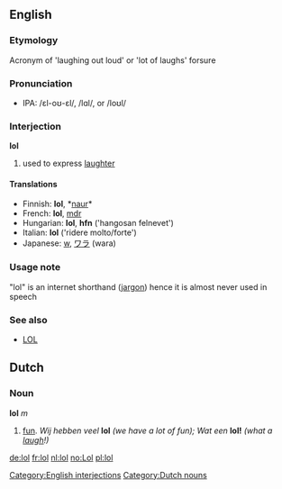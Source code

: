 ==English==

===Etymology===
Acronym of 'laughing out loud' or 'lot of laughs' forsure

===Pronunciation===
* IPA: /&#603;l-o&#650;-&#603;l/, /l&#593;l/, or /lo&#650;l/

===Interjection===
'''lol''' 

#{{txt}} used to express [[laughter]]

====Translations====
*Finnish: '''lol''', *[[naur]]*
*French: '''lol''', [[mdr]]
*Hungarian: '''lol''', '''hfn''' ('hangosan felnevet')
*Italian: '''lol''' ('ridere molto/forte')
*Japanese: [[w]], [[ワラ]] (wara)

===Usage note===
"lol" is an internet shorthand ([[jargon]]) hence it is almost never used in speech

===See also===
*[[LOL]]

==Dutch==
===Noun===
'''lol''' ''m''

#[[fun]]. ''Wij hebben veel'' '''lol''' ''(we have a lot of fun); Wat een'' '''lol!''' ''(what a [[laugh]]!)''

[[Category:English interjections]]
[[Category:Dutch nouns]]

[[de:lol]]
[[fr:lol]]
[[nl:lol]]
[[no:Lol]]
[[pl:lol]]